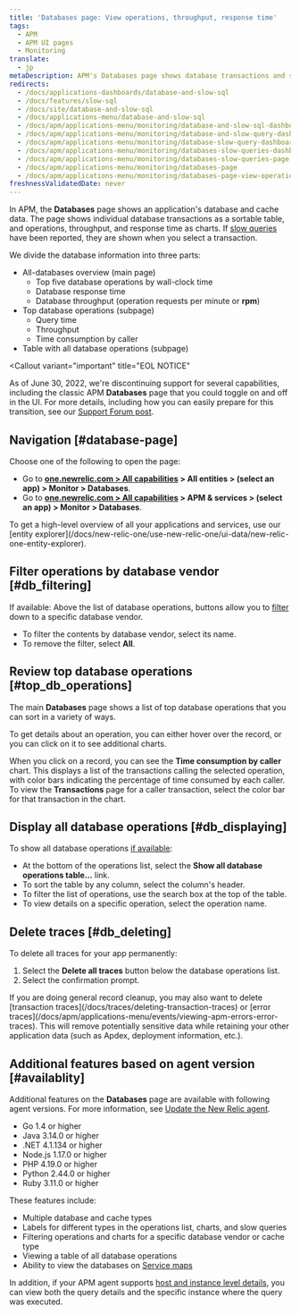 ```yaml
---
title: 'Databases page: View operations, throughput, response time'
tags:
  - APM
  - APM UI pages
  - Monitoring
translate:
  - jp
metaDescription: APM's Databases page shows database transactions and slow database queries as tables. It also shows operations, throughput, and query time as charts.
redirects:
  - /docs/applications-dashboards/database-and-slow-sql
  - /docs/features/slow-sql
  - /docs/site/database-and-slow-sql
  - /docs/applications-menu/database-and-slow-sql
  - /docs/apm/applications-menu/monitoring/database-and-slow-sql-dashboard
  - /docs/apm/applications-menu/monitoring/database-and-slow-query-dashboard
  - /docs/apm/applications-menu/monitoring/database-slow-query-dashboard
  - /docs/apm/applications-menu/monitoring/databases-slow-queries-dashboard
  - /docs/apm/applications-menu/monitoring/databases-slow-queries-page
  - /docs/apm/applications-menu/monitoring/databases-page
  - /docs/apm/applications-menu/monitoring/databases-page-view-operations-throughput-response-time
freshnessValidatedDate: never
---
```


In APM, the **Databases** page shows an application's database and cache data. The page shows individual database transactions as a sortable table, and operations, throughput, and response time as charts. If [slow queries](/docs/apm/applications-menu/monitoring/viewing-slow-query-details) have been reported, they are shown when you select a transaction.

We divide the database information into three parts:

* All-databases overview (main page)
  * Top five database operations by wall-clock time
  * Database response time
  * Database throughput (operation requests per minute or **rpm**)
* Top database operations (subpage)
  * Query time
  * Throughput
  * Time consumption by caller
* Table with all database operations (subpage)


<Callout
  variant="important"
  title="EOL NOTICE"
>
  As of June 30, 2022, we're discontinuing support for several capabilities, including the classic APM **Databases** page that you could toggle on and off in the UI. For more details, including how you can easily prepare for this transition, see our [Support Forum post](https://discuss.newrelic.com/t/q1-bulk-eol-announcement-fy23/181744).
</Callout>

## Navigation [#database-page]

Choose one of the following to open the page:

* Go to **[one.newrelic.com > All capabilities](https://one.newrelic.com/all-capabilities) > All entities > (select an app) > Monitor > Databases**.
* Go to **[one.newrelic.com > All capabilities](https://one.newrelic.com/all-capabilities) > APM & services > (select an app) > Monitor > Databases**.

<Callout variant="tip">
  To get a high-level overview of all your applications and services, use our [entity explorer](/docs/new-relic-one/use-new-relic-one/ui-data/new-relic-one-entity-explorer).
</Callout>

## Filter operations by database vendor [#db_filtering]

If available: Above the list of database operations, buttons allow you to [filter](#availablity) down to a specific database vendor.

* To filter the contents by database vendor, select its name.
* To remove the filter, select **All**.

## Review top database operations [#top_db_operations]

The main **Databases** page shows a list of top database operations that you can sort in a variety of ways.

To get details about an operation, you can either hover over the record, or you can click on it to see additional charts.

When you click on a record, you can see the **Time consumption by caller** chart. This displays a list of the transactions calling the selected operation, with color bars indicating the percentage of time consumed by each caller. To view the **Transactions** page for a caller transaction, select the color bar for that transaction in the chart.

## Display all database operations [#db_displaying]

To show all database operations [if available](#availability):

* At the bottom of the operations list, select the **Show all database operations table...** link.
* To sort the table by any column, select the column's header.
* To filter the list of operations, use the search box at the top of the table.
* To view details on a specific operation, select the operation name.

## Delete traces [#db_deleting]

To delete all traces for your app permanently:

1. Select the **Delete all traces** button below the database operations list.
2. Select the confirmation prompt.

<Callout variant="tip">
  If you are doing general record cleanup, you may also want to delete [transaction traces](/docs/traces/deleting-transaction-traces) or [error traces](/docs/apm/applications-menu/events/viewing-apm-errors-error-traces). This will remove potentially sensitive data while retaining your other application data (such as Apdex, deployment information, etc.).
</Callout>

## Additional features based on agent version [#availablity]

Additional features on the **Databases** page are available with following agent versions. For more information, see [Update the New Relic agent](/docs/agents/manage-apm-agents/installation/update-new-relic-agent).

* Go 1.4 or higher
* Java 3.14.0 or higher
* .NET 4.1.134 or higher
* Node.js 1.17.0 or higher
* PHP 4.19.0 or higher
* Python 2.44.0 or higher
* Ruby 3.11.0 or higher

These features include:

* Multiple database and cache types
* Labels for different types in the operations list, charts, and slow queries
* Filtering operations and charts for a specific database vendor or cache type
* Viewing a table of all database operations
* Ability to view the databases on [Service maps](/docs/apm/applications-menu/monitoring/service-maps)

In addition, if your APM agent supports [host and instance level details](/docs/apm/applications-menu/features/analyze-database-instance-level-performance-issues), you can view both the query details and the specific instance where the query was executed.
